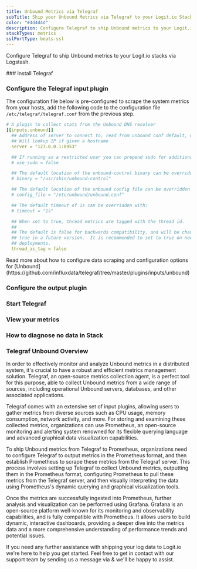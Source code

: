 ```yaml
---
title: Unbound Metrics via Telegraf
subTitle: Ship your Unbound Metrics via Telegraf to your Logit.io Stack
color: "#4d4d4d"
description: Configure Telegraf to ship Unbound metrics to your Logit.io stacks. Configure Telegraf to send Unbound metrics to Logstash or Elastic. Get started using our Telegraf Unbound metrics example configuration.
stackTypes: metrics
sslPortType: beats-ssl
---
```


Configure Telegraf to ship Unbound metrics to your Logit.io stacks via Logstash.

<Steps>
  ### Install Telegraf

  <InstallTelegraf />

  ### Configure the Telegraf input plugin

  The configuration file below is pre-configured to scrape the system metrics from your hosts, add the following code to the configuration file `/etc/telegraf/telegraf.conf` from the previous step.

  ```yaml copy
  # A plugin to collect stats from the Unbound DNS resolver
  [[inputs.unbound]]
    ## Address of server to connect to, read from unbound conf default, optionally ':port'
    ## Will lookup IP if given a hostname
    server = "127.0.0.1:8953"

    ## If running as a restricted user you can prepend sudo for additional access:
    # use_sudo = false

    ## The default location of the unbound-control binary can be overridden with:
    # binary = "/usr/sbin/unbound-control"

    ## The default location of the unbound config file can be overridden with:
    # config_file = "/etc/unbound/unbound.conf"

    ## The default timeout of 1s can be overridden with:
    # timeout = "1s"

    ## When set to true, thread metrics are tagged with the thread id.
    ##
    ## The default is false for backwards compatibility, and will be changed to
    ## true in a future version.  It is recommended to set to true on new
    ## deployments.
    thread_as_tag = false
  ```

  <Callout type="info">
    Read more about how to configure data scraping and configuration options for [Unbound](https://github.com/influxdata/telegraf/tree/master/plugins/inputs/unbound)
  </Callout>

  ### Configure the output plugin

  <TelegrafOutputPlugin />

  ### Start Telegraf

  <StartTelegraf />

  ### View your metrics
  <LaunchStack source="Unbound_Metrics_via_Telegraf" utmMedium="metrics" utmCampaign="telegraf-Unbound-metrics" />

  ### How to diagnose no data in Stack

  <DiagnoseNoData />

</Steps>

### Telegraf Unbound Overview

In order to effectively monitor and analyze Unbound metrics in a distributed system, it's crucial to have a robust 
and efficient metrics management solution. Telegraf, an open-source metrics collection agent, is a perfect tool 
for this purpose, able to collect Unbound metrics from a wide range of sources, including operational 
Unbound servers, databases, and other associated applications.

Telegraf comes with an extensive set of input plugins, allowing users to gather metrics from diverse sources 
such as CPU usage, memory consumption, network activity, and more. For storing and examining these collected 
metrics, organizations can use Prometheus, an open-source monitoring and alerting system renowned for its 
flexible querying language and advanced graphical data visualization capabilities.

To ship Unbound metrics from Telegraf to Prometheus, organizations need to configure Telegraf to output 
metrics in the Prometheus format, and then establish Prometheus to scrape these metrics from the Telegraf server. 
This process involves setting up Telegraf to collect Unbound metrics, outputting them in the Prometheus format, 
configuring Prometheus to pull these metrics from the Telegraf server, and then visually interpreting the data 
using Prometheus's dynamic querying and graphical visualization tools.

Once the metrics are successfully ingested into Prometheus, further analysis and visualization can be performed 
using Grafana. Grafana is an open-source platform well-known for its monitoring and observability capabilities, 
and is fully compatible with Prometheus. It allows users to build dynamic, interactive dashboards, providing a 
deeper dive into the metrics data and a more comprehensive understanding of performance trends and potential issues.

If you need any further assistance with shipping your log data to Logit.io we're here to help you get started. 
Feel free to get in contact with our support team by sending us a message via <IntercomButton text="live chat" /> 
& we'll be happy to assist.